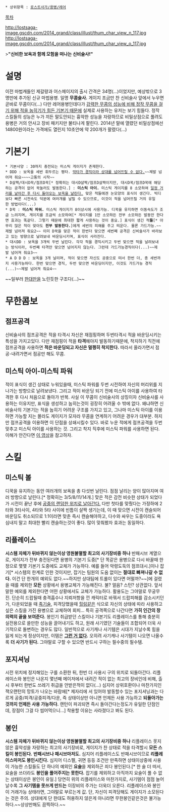  * 상위항목 : [[로스트사가/용병/레어]]

[[목차]]

http://lostsaga-image.gscdn.com/2014_grand/class/illust/thum_char_view_n_117.jpg
http://lostsaga-image.gscdn.com/2014_grand/class/illust/thum_char_view_o_117.jpg

>'''"신비한 보옥과 함께 모험을 떠나는 신비술사!"'''

= 설명 =
이전 마법캐들인 제갈량과 어스메이지의 출시 간격은 34명(...)이었지만, 예상밖으로 3명만에 추가된 신규 마법용병. 일명 '''무콤술사.''' 게이지 조금만 찬 신비술사 앞에서 누우면 곧바로 무콤이다(...) 다만 레어용병인데다가 [[한대만|강력한 무콤의 성능에 비해 정작 무콤을 걸기 위해 적을 눕히기가 힘든 기본기 때문에]] 실제로 사용하는 유저는 보기 힘들다. 정작 스킬들의 성능은 누가 끼든 말도안되는 흉악한 성능을 자랑하므로 비밀상점으로 풀려도 용병은 거의 안사고 장비 패키지만 불티나게 팔린다. 2014년 말에 열렸던 비밀상점에선 14800원이라는 가격에도 열린지 10초안에 약 200개가 팔렸다(...)

= 기본기 =
 * 기본사양 : 30까지 충전되는 미스틱 게이지가 존재한다.
 * DDD : 보옥을 세번 휘두르는 평타. [[마법창병|막타가 경직이라 상대를 넘어뜨릴 수 없다.]]~~제발 넘어져 줘요~~~~고통의 시작~~
 * D살짝/대시D꾹/점프D꾹[* 정확히는 대시D살짝/점프D살짝이지만, 대시D꾹/점프D꾹에 해당하는 공격이 없어 꾹눌러도 발동한다.] : '''미스틱 아이.''' 미스틱 게이지를 8 소모하여 [[빅토리디펜더|일정 거리를 날아간 후 다시 돌아오는 보옥을 날린다.]] 맞은 적들에겐 눈모양의 표식이 생긴다. 빅디보다 빠른 시전속도 덕분에 여러개를 날릴 수 있으므로, 이것이 적을 넘어뜨릴 거의 유일한 방법이다(...)
 * D꾹 : '''미스틱 파워.''' 미스틱 게이지가 8이상시에 사용가능. 디꾹을 유지하면 이동속도가 조금 느려지며, 게이지를 조금씩 소모하여[* 게이지를 1만 소모하든 전부 소모하든 발동만 한다면 효과는 똑같다. 그렇기 때문에 최대한 짧게 사용하는 것이 중요.] 표식이 생긴 적'''들'''[* 아무리 많은 적이 맞아도 '''전부 발동한다.''']에게 세번의 피해를 주고 띄운다. 물론 가드가능.~~제발 넘어져 줘요2~~ 이미 D꾹을 맞은 적이 한번더 맞으면 세번째 공격은 신비술사가 바라보고 있는 방향으로 날려보내 바운딩시키며, 표식이 사라진다.
 * 대시DD : 보옥을 3개씩 두번 날린다. 각각 적을 경직시키고 두번 맞으면 적을 날려보내는 방식이라, 두번째 타격만 맞으면 넘어지지 않는다. 그런데 가드가능경직이다(...)~~제발 넘어져 줘요3~~
 * A D D D : 보옥을 3개 날리며, 적이 맞으면 자신도 공중으로 떠서 한번 더, 총 세번까지 사용가능하다. 한번 맞으면 경직, 두번 맞으면 바운딩이지만, 이것도 가드가능 경직(...)~~제발 넘어져 줘요4~~

~~일부러 [[한대만]]을 노린듯한 구조다(...)~~

= 무한콤보 =
== 점프공격 ==
신비술사의 점프공격은 적을 타격시 자신은 재점핑하며 두번타격시 적을 바운딩시키는 특성을 가지고있다. 다만 재점핑이 적을 '''타격'''해야지 발동하기때문에, 착지하기 직전에 점프공격을 사용하면 '''적은 바운딩되고 자신은 멀쩡히 착지한다.''' 따라서 올라가면서 점공-내려가면서 점공만 해도 무콤.

== 미스틱 아이-미스틱 파워 ==
적이 표식이 생긴 상태로 누워있을때, 미스틱 파워를 두번 시전하여 자신의 머리위를 지나가는 방향으로 날려보낸다. 그리고 적이 바운딩 되기 전에 미스틱 아이를 사용하여 타격한 후 다시 처음으로 돌아가 반복.
사실 이 무콤이 신비술사의 상징이자 신비술사를 사용하는 이유지만, 표식을 생성하고 눕히는것이 굉장히 어려울 수 밖에 없다. 왜냐하면 신비술사의 기본기는 적을 눕히기 어려운 구조를 가지고 있고, 그나마 미스틱 아이를 이용하면 가능할 지는 몰라도 게이지가 모자라 무콤을 연계하기 어려운 경우가 대부분. 하지만 점프공격을 이용하면 이 단점을 상쇄시킬수 있다. 바로 누운 적에게 점프공격을 두번 맞추고 미스틱 아이를 사용하는 것. 그리고 착지 직후에 미스틱 파워를 사용하면 된다. 이해가 안간다면 [http://blog.naver.com/yjw2602/220047721176 이 영상]을 참고하자.

= 스킬 =
== 미스틱 볼 ==
디꾹을 유지하는 동안 여러개의 보옥을 총 다섯번 날린다. 점점 날리는 양이 많아지며 여러 방향으로 날린다.[* 정확히는 3/5/8/11/14개.] 맞은 적은 감전 비슷한 상태가 되었다가 시전이 끝난 후에 [[스페이스솔저|공중의 랜덤한 위치로 날아간다.]] 다만 첫타를 맞췄다는 가정하에 2타와 3타사이, 4타와 5타 사이에 빈틈이 살짝 생기는데, 이 때 맞으면 시전이 캔슬되어 바운딩도 취소되므로 1:1이라면 맞춘 즉시 캔슬해야하고, 다수와 싸우는 도중이라도 욕심내지 말고 최대한 빨리 캔슬하는것이 좋다. 많이 맞춰봤자 효과는 동일하다.

== 리플레이스 ==
'''시스템 자체가 뒤바뀌지 않는이상 영원불멸할 최고의 사기장비중 하나'''
반패시브 계열으로, 게이지가 전부 충전된다면 용병의 기본기 도중[* 단 똑같은 용병으로 다시 바꿀때 한정으로 몇몇 기본기 도중에도 교체가 가능하다. 예를 들어 악령도둑의 점프대시.]이나 잡기[* 시스템의 한계로 인한 것이지만, 잡기는 팀원의 도움 없이는 '''절대로 빠져나갈 수 없다.''' 이건 단 한개의 예외도 없다.~~하지만 상대팀에 트롤이 있다면 어떨까?~~]에 걸렸을 때를 제외한 '''모든''' 상황에서 용병교체가 가능해진다. 불? 얼음? 스턴? 상관없다. 앞서말한 예외를 제외한다면 어떤 상황에서도 교체가 가능하다.
활용도는 그야말로 무궁무진. 단순히 드랍될때 충격흡수나 지뢰저항을 낀 캐릭터로 바꿔서 드랍피해를 감소시키던가, 다운되었을 때 [[사무라이|족기술]], 피격당했을때 [[사이버메딕|힐링]]같은 식으로 자신의 상태에 따라 사용하고 싶은 스킬을 가진 용병으로 교체하여 회피... 특히 공격쪽으로 나간다면 '''가히 인간의 창의력의 끝을 보여준다.''' 봉인기 취급받던 스킬이나 기본기도 리플레이스를 통해 충분히 실전용으로 쓸만한 성능을 끌어내기도 하고, 원래 사기였던 기술들이 조합되어 더욱 사기적으로 돌변하는 경우도 많다. 일반적으로 사기캐나 사기템은 시대가 지날수록 힘을 잃게 되는게 정상이지만, 이템은 '''[[그런 거 없다]].''' 오히려 사기캐나 사기템이 나오면 나올수록 '''더 사기가 된다.''' 그야말로 구할 수 있으면 반드시 구하는 필수중의 필수템.

== 포지셔닝 ==
시전 위치에 정지해있는 구를 소환한 뒤, 한번 더 사용시 구의 위치로 되돌아간다. 리플레이스와 봉인은 나온지 몇년째 메이저에서 내려간 적이 없는 최고의 장비인데 비해, 출시 후부터 한번도 쓰레기 취급을 안받은적이 없다(...) 심지어 상위호환이나 마찬가지인 잭오랜턴의 망토가 나오는 바람에[* 제자리에 서 있어야 발동할수 있는 포지셔닝과는 다르게 공중/피격/공중피격/다운, 즉 상태이상만 아니면 언제든 사용 가능하고 '''되돌아가는 것까지 언제든 사용 가능하다.''' 랜턴이 파괴되면 즉시 돌아간다는정도가 유일한 단점인데, 장점이 그걸 다 씹어먹으니...] 착용할 이유는 사라졌다고 봐도 된다.

== 봉인 ==
'''시스템 자체가 뒤바뀌지 않는이상 영원불멸할 최고의 사기장비중 하나'''
리플레이스 못지않은 흉악성을 자랑하는 최고의 사기장비로, 게이지가 찬 상태로 적을 타격할시 '''모든 스킬이 봉인된다.''' '''반패시브나 패시브마저도.''' 심지어 리플레이스도 반패시브이므로 '''리플레이스마저도 봉인시킨다.''' 심지어 디스펠, 귀면 등등 조건만 만족하면 상태이상중에 사용이 가능한 스킬들도 단 하나의 예외인 '''요술'''을 제외하곤 죄다 봉인된다.[* 한 술 더 떠서, 요술을 쓰더라도 '''봉인을 풀어주지는 못한다.''' 잡기를 제외하고 아직까지 요술이 풀 수 없는 상태이상은 봉인이 유일.] 당연히 위의 리플레이스와 마찬가지로, 사기템이 점점 늘어날수록 '''그 사기템을 못쓰게 만드는''' 이장비의 주가는 더욱더 오른다.  리플레이스와 봉인이 거래가능 상태라면, 그야말로 부르는게 값. 단, 자신이 피격당해도 게이지가 소모된다는 것은 주의. 상대에게 단 한대도 허용하지 않은게 아니라면 무한봉인같은것은 불가능하다.~~상상만해도 끔찍하다.~~
